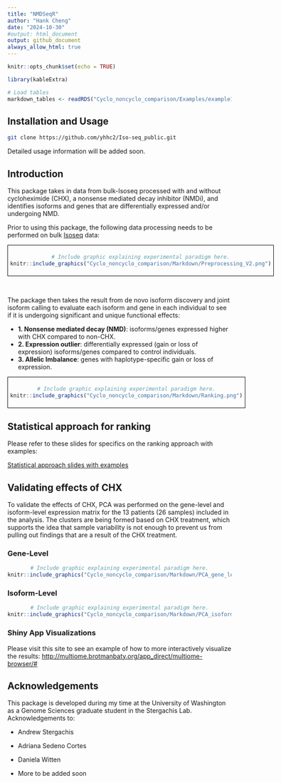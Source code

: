 ```yaml
---
title: "NMDSeqR"
author: "Hank Cheng"
date: "2024-10-30"
#output: html_document
output: github_document
always_allow_html: true
---
```


```r
knitr::opts_chunk$set(echo = TRUE)

library(kableExtra)

# Load tables
markdown_tables <- readRDS("Cyclo_noncyclo_comparison/Examples/example1/5.Plotting/markdown_tables.rds")
```

## Installation and Usage
```bash
git clone https://github.com/yhhc2/Iso-seq_public.git
```

Detailed usage information will be added soon.


## Introduction

This package takes in data from bulk-Isoseq processed with and without cycloheximide (CHX), a nonsense mediated decay inhibitor (NMDi), and identifies isoforms and genes that are differentially expressed and/or undergoing NMD.

Prior to using this package, the following data processing needs to be performed on bulk [Isoseq](https://isoseq.how/) data:

<div style="text-align: center; border: 1px solid black; padding: 5px; display: inline-block;">
```r
# Include graphic explaining experimental paradigm here.
knitr::include_graphics("Cyclo_noncyclo_comparison/Markdown/Preprocessing_V2.png")
```
</div>

&nbsp;

The package then takes the result from de novo isoform discovery and joint isoform calling to evaluate each isoform and gene in each individual to see if it is undergoing significant and unique functional effects:

- **1. Nonsense mediated decay (NMD)**: isoforms/genes expressed higher with CHX compared to non-CHX.
- **2. Expression outlier**: differentially expressed (gain or loss of expression) isoforms/genes compared to control individuals.
- **3. Allelic Imbalance**: genes with haplotype-specific gain or loss of expression.

<div style="text-align: center; border: 1px solid black; padding: 5px; display: inline-block;">
```r
# Include graphic explaining experimental paradigm here.
knitr::include_graphics("Cyclo_noncyclo_comparison/Markdown/Ranking.png")
```
</div>

## Statistical approach for ranking

Please refer to these slides for specifics on the ranking approach with examples: 

[Statistical approach slides with examples](https://docs.google.com/presentation/d/1QMtpavZtk7WnvgzzZJHgNS349EH08Kvn/edit?usp=drive_link&ouid=105176465598666354491&rtpof=true&sd=true) 

## Validating effects of CHX

To validate the effects of CHX, PCA was performed on the gene-level and isoform-level expression matrix for the 13 patients (26 samples) included in the analysis. The clusters are being formed based on CHX treatment, which supports the idea that sample variability is not enough to prevent us from pulling out findings that are a result of the CHX treatment.

### Gene-Level
<div style="text-align: center;" >
```r
# Include graphic explaining experimental paradigm here.
knitr::include_graphics("Cyclo_noncyclo_comparison/Markdown/PCA_gene_level.pdf.png")
```
</div>

### Isoform-Level
<div style="text-align: center;">
```r
# Include graphic explaining experimental paradigm here.
knitr::include_graphics("Cyclo_noncyclo_comparison/Markdown/PCA_isoform_level.pdf.png")
```
</div>

### Shiny App Visualizations

Please visit this site to see an example of how to more interactively visualize the results:
[http://multiome.brotmanbaty.org/app_direct/multiome-browser/#](http://multiome.brotmanbaty.org/app_direct/multiome-browser/#) 

## Acknowledgements

This package is developed during my time at the University of Washington as a Genome Sciences graduate student in the Stergachis Lab. Acknowledgements to: 

+ Andrew Stergachis 

+ Adriana Sedeno Cortes

+ Daniela Witten

+ More to be added soon
